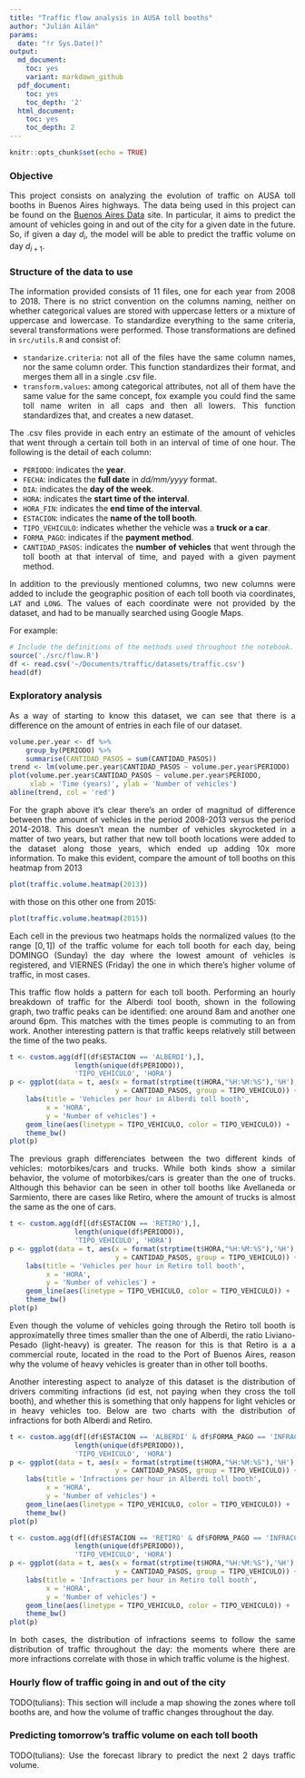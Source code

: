 ```yaml
---
title: "Traffic flow analysis in AUSA toll booths"
author: "Julián Ailán"
params:
  date: "!r Sys.Date()"
output:
  md_document:
    toc: yes
    variant: markdown_github
  pdf_document:
    toc: yes
    toc_depth: '2'
  html_document:
    toc: yes
    toc_depth: 2
---
```


<style>
body {text-align: justify}
</style>

```r
knitr::opts_chunk$set(echo = TRUE)
```

### Objective
This project consists on analyzing the evolution of traffic on AUSA toll booths in Buenos Aires highways. The data being used in this project can be found on the [Buenos Aires Data](https://data.buenosaires.gob.ar/dataset/flujo-vehicular-por-unidades-de-peaje-ausa) site. In particular, it aims to predict the amount of vehicles going in and out of the city for a given date in the future. So, if given a day $d_i$, the model will be able to predict the traffic volume on day $d_{i+1}$.

### Structure of the data to use
The information provided consists of 11 files, one for each year from 2008 to 2018. There is no strict convention on the columns naming, neither on whether categorical values are stored with uppercase letters or a mixture of uppercase and lowercase. To standardize everything to the same criteria, several transformations were performed. Those transformations are defined in `src/utils.R` and consist of:

* `standarize.criteria`: not all of the files have the same column names, nor the same column order. This function standardizes their format, and merges them all in a single .csv file.
* `transform.values`: among categorical attributes, not all of them have the same value for the same concept, fox example you could find the same toll name writen in all caps and then all lowers. This function standardizes that, and creates a new dataset.

The .csv files provide in each entry an estimate of the amount of vehicles that went through a certain toll both in an interval of time of one hour. The following is the detail of each column:

* `PERIODO`: indicates the **year**.
* `FECHA`: indicates the **full date** in *dd/mm/yyyy* format.
* `DIA`: indicates the **day of the week**.
* `HORA`: indicates the **start time of the interval**.
* `HORA_FIN`: indicates the **end time of the interval**. 
* `ESTACION`: indicates the **name of the toll booth**.
* `TIPO_VEHICULO`: indicates whether the vehicle was a **truck or a car**. 
* `FORMA_PAGO`: indicates if the **payment method**.
* `CANTIDAD_PASOS`: indicates the **number of vehicles** that went through the toll booth at that interval of time, and payed with a given payment method.

In addition to the previously mentioned columns, two new columns were added to include the geographic position of each toll booth via coordinates, `LAT` and `LONG`. The values of each coordinate were not provided by the dataset, and had to be manually searched using Google Maps.

For example:
```r
# Include the definitions of the methods used throughout the notebook.
source('./src/flow.R')
df <- read.csv('~/Documents/traffic/datasets/traffic.csv')
head(df)
```

### Exploratory analysis
As a way of starting to know this dataset, we can see that there is a difference on the amount of entries in each file of our dataset.
```r
volume.per.year <- df %>%
    group_by(PERIODO) %>% 
    summarise(CANTIDAD_PASOS = sum(CANTIDAD_PASOS))
trend <- lm(volume.per.year$CANTIDAD_PASOS ~ volume.per.year$PERIODO)
plot(volume.per.year$CANTIDAD_PASOS ~ volume.per.year$PERIODO, 
     xlab = 'Time (years)', ylab = 'Number of vehicles')
abline(trend, col = 'red')
```

For the graph above it's clear there's an order of magnitud of difference between the amount of vehicles in the period 2008-2013 versus the period 2014-2018. This doesn't mean the number of vehicles skyrocketed in a matter of two years, but rather that new toll booth locations were added to the dataset along those years, which ended up adding 10x more information. To make this evident, compare the amount of toll booths on this heatmap from 2013
```r
plot(traffic.volume.heatmap(2013))
```

with those on this other one from 2015:

```r
plot(traffic.volume.heatmap(2015))
```

Each cell in the previous two heatmaps holds the normalized values (to the range $[0, 1]$) of the traffic volume for each toll booth for each day, being DOMINGO (Sunday) the day where the lowest amount of vehicles is registered, and VIERNES (Friday) the one in which there's higher volume of traffic, in most cases.

This traffic flow holds a pattern for each toll booth. Performing an hourly breakdown of traffic for the Alberdi tool booth, shown in the following graph, two traffic peaks can be identified: one around 8am and another one around 6pm. This matches with the times people is commuting to an from work. Another interesting pattern is that traffic keeps relatively still between the time of the two peaks.

```r
t <- custom.agg(df[(df$ESTACION == 'ALBERDI'),],
                length(unique(df$PERIODO)),
                'TIPO_VEHICULO', 'HORA')
p <- ggplot(data = t, aes(x = format(strptime(t$HORA,"%H:%M:%S"),'%H'), 
                          y = CANTIDAD_PASOS, group = TIPO_VEHICULO)) +
    labs(title = 'Vehicles per hour in Alberdi toll booth', 
         x = 'HORA',
         y = 'Number of vehicles') +
    geom_line(aes(linetype = TIPO_VEHICULO, color = TIPO_VEHICULO)) +
    theme_bw()
plot(p)
```

The previous graph differenciates between the two different kinds of vehicles: motorbikes/cars and trucks. While both kinds show a similar behavior, the volume of motorbikes/cars is greater than the one of trucks. Although this behavior can be seen in other toll booths like Avellaneda or Sarmiento, there are cases like Retiro, where the amount of trucks is almost the same as the one of cars.

```r
t <- custom.agg(df[(df$ESTACION == 'RETIRO'),],
                length(unique(df$PERIODO)),
                'TIPO_VEHICULO', 'HORA')
p <- ggplot(data = t, aes(x = format(strptime(t$HORA,"%H:%M:%S"),'%H'), 
                          y = CANTIDAD_PASOS, group = TIPO_VEHICULO)) +
    labs(title = 'Vehicles per hour in Retiro toll booth', 
         x = 'HORA',
         y = 'Number of vehicles') +
    geom_line(aes(linetype = TIPO_VEHICULO, color = TIPO_VEHICULO)) +
    theme_bw()
plot(p)
```

Even though the volume of vehicles going through the Retiro toll booth is approximatelly three times smaller than the one of Alberdi, the ratio Liviano-Pesado (light-heavy) is greater. The reason for this is that Retiro is a a commercial route, located in the road to the Port of Buenos Aires, reason why the volume of heavy vehicles is greater than in other toll booths.

Another interesting aspect to analyze of this dataset is the distribution of drivers commiting infractions (id est, not paying when they cross the toll booth), and whether this is something that only happens for light vehicles or in heavy vehicles too. Below are two charts with the distribution of infractions for both Alberdi and Retiro.
```r
t <- custom.agg(df[(df$ESTACION == 'ALBERDI' & df$FORMA_PAGO == 'INFRACCION'),],
                length(unique(df$PERIODO)),
                'TIPO_VEHICULO', 'HORA')
p <- ggplot(data = t, aes(x = format(strptime(t$HORA,"%H:%M:%S"),'%H'), 
                          y = CANTIDAD_PASOS, group = TIPO_VEHICULO)) +
    labs(title = 'Infractions per hour in Alberdi toll booth', 
         x = 'HORA',
         y = 'Number of vehicles') +
    geom_line(aes(linetype = TIPO_VEHICULO, color = TIPO_VEHICULO)) +
    theme_bw()
plot(p)
```
```r
t <- custom.agg(df[(df$ESTACION == 'RETIRO' & df$FORMA_PAGO == 'INFRACCION'),],
                length(unique(df$PERIODO)),
                'TIPO_VEHICULO', 'HORA')
p <- ggplot(data = t, aes(x = format(strptime(t$HORA,"%H:%M:%S"),'%H'), 
                          y = CANTIDAD_PASOS, group = TIPO_VEHICULO)) +
    labs(title = 'Infractions per hour in Retiro toll booth', 
         x = 'HORA',
         y = 'Number of vehicles') +
    geom_line(aes(linetype = TIPO_VEHICULO, color = TIPO_VEHICULO)) +
    theme_bw()
plot(p)
```

In both cases, the distribution of infractions seems to follow the same distribution of traffic throughout the day: the moments where there are more infractions correlate with those in which traffic volume is the highest.

### Hourly flow of traffic going in and out of the city
TODO(tulians): This section will include a map showing the zones where toll booths are, and how the volume of traffic changes throughout the day.

### Predicting tomorrow's traffic volume on each toll booth
TODO(tulians): Use the forecast library to predict the next 2 days traffic volume.